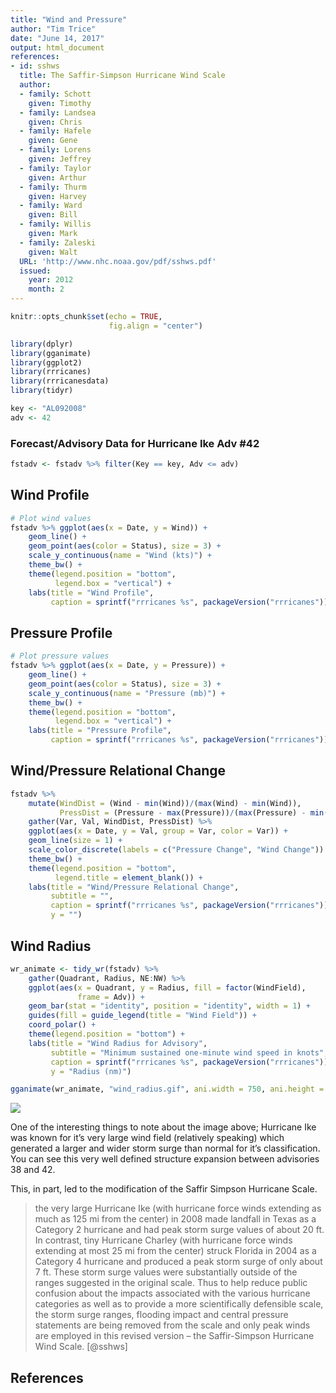 ```yaml
---
title: "Wind and Pressure"
author: "Tim Trice"
date: "June 14, 2017"
output: html_document
references:
- id: sshws
  title: The Saffir-Simpson Hurricane Wind Scale
  author:
  - family: Schott
    given: Timothy
  - family: Landsea
    given: Chris
  - family: Hafele
    given: Gene
  - family: Lorens
    given: Jeffrey
  - family: Taylor
    given: Arthur
  - family: Thurm
    given: Harvey
  - family: Ward
    given: Bill
  - family: Willis
    given: Mark
  - family: Zaleski
    given: Walt
  URL: 'http://www.nhc.noaa.gov/pdf/sshws.pdf'
  issued:
    year: 2012
    month: 2
---
```


```r
knitr::opts_chunk$set(echo = TRUE, 
                      fig.align = "center")
```

```r
library(dplyr)
library(gganimate)
library(ggplot2)
library(rrricanes)
library(rrricanesdata)
library(tidyr)
```

```r
key <- "AL092008"
adv <- 42
```

### Forecast/Advisory Data for Hurricane Ike Adv #42

```r
fstadv <- fstadv %>% filter(Key == key, Adv <= adv)
```

## Wind Profile

```r
# Plot wind values
fstadv %>% ggplot(aes(x = Date, y = Wind)) + 
    geom_line() + 
    geom_point(aes(color = Status), size = 3) + 
    scale_y_continuous(name = "Wind (kts)") + 
    theme_bw() + 
    theme(legend.position = "bottom", 
          legend.box = "vertical") +
    labs(title = "Wind Profile", 
         caption = sprintf("rrricanes %s", packageVersion("rrricanes")))
```

## Pressure Profile

```r
# Plot pressure values
fstadv %>% ggplot(aes(x = Date, y = Pressure)) + 
    geom_line() + 
    geom_point(aes(color = Status), size = 3) + 
    scale_y_continuous(name = "Pressure (mb)") + 
    theme_bw() + 
    theme(legend.position = "bottom", 
          legend.box = "vertical") +
    labs(title = "Pressure Profile", 
         caption = sprintf("rrricanes %s", packageVersion("rrricanes")))
```

## Wind/Pressure Relational Change

```r
fstadv %>%
    mutate(WindDist = (Wind - min(Wind))/(max(Wind) - min(Wind)),
           PressDist = (Pressure - max(Pressure))/(max(Pressure) - min(Pressure))) %>%
    gather(Var, Val, WindDist, PressDist) %>% 
    ggplot(aes(x = Date, y = Val, group = Var, color = Var)) + 
    geom_line(size = 1) + 
    scale_color_discrete(labels = c("Pressure Change", "Wind Change")) + 
    theme_bw() + 
    theme(legend.position = "bottom", 
          legend.title = element_blank()) + 
    labs(title = "Wind/Pressure Relational Change", 
         subtitle = "",
         caption = sprintf("rrricanes %s", packageVersion("rrricanes")), 
         y = "")
```

## Wind Radius

```r
wr_animate <- tidy_wr(fstadv) %>% 
    gather(Quadrant, Radius, NE:NW) %>% 
    ggplot(aes(x = Quadrant, y = Radius, fill = factor(WindField), 
               frame = Adv)) + 
    geom_bar(stat = "identity", position = "identity", width = 1) + 
    guides(fill = guide_legend(title = "Wind Field")) +
    coord_polar() + 
    theme(legend.position = "bottom") + 
    labs(title = "Wind Radius for Advisory", 
         subtitle = "Minimum sustained one-minute wind speed in knots",
         caption = sprintf("rrricanes %s", packageVersion("rrricanes")), 
         y = "Radius (nm)")
```

```r
gganimate(wr_animate, "wind_radius.gif", ani.width = 750, ani.height = 750)
```

![](wind_radius.gif)

One of the interesting things to note about the image above; Hurricane Ike was known for it's very large wind field (relatively speaking) which generated a larger and wider storm surge than normal for it's classification. You can see this very well defined structure expansion between advisories 38 and 42. 

This, in part, led to the modification of the Saffir Simpson Hurricane Scale. 

> the very large Hurricane Ike (with hurricane force winds extending as much as 125 mi from the center) in 2008 made landfall in Texas as a Category 2 hurricane and had peak storm surge values of about 20 ft. In contrast, tiny Hurricane Charley (with hurricane force winds extending at most 25 mi from the center) struck Florida in 2004 as a Category 4 hurricane and produced a peak storm surge of only about 7 ft. These storm surge values were substantially outside of the ranges suggested in the original scale. Thus to help reduce public confusion about the impacts associated with the various hurricane categories as well as to provide a more scientifically defensible scale, the storm surge ranges, flooding impact and central pressure statements are being removed from the scale and only peak winds are employed in this revised version – the Saffir-Simpson Hurricane Wind Scale. [@sshws]

## References

